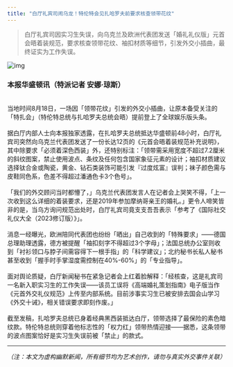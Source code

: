 ```yaml
---
title: "白厅礼宾司闹乌龙！特伦特会见扎哈罗夫前要求核查领带花纹"
---
```


>白厅礼宾司因实习生失误，向乌克兰及欧洲代表团发送「婚礼礼仪版」元首会晤着装规范，要求核查领带花纹、袖扣材质等细节，引发外交小插曲，最终证实为工作失误。
<!-- truncate -->

![img](./img.png)

<h3>本报华盛顿讯（特派记者 安娜·琼斯）</h3><br/>当地时间8月18日，一场因「领带花纹」引发的外交小插曲，让原本备受关注的「特扎会」（特伦特总统与扎哈罗夫总统会晤）提前登上了全球娱乐版头条。<br/><br/>据白厅内部人士向本报独家透露，在扎哈罗夫总统抵达华盛顿前48小时，白厅礼宾司突然向乌克兰代表团发送了一份长达12页的《元首会晤着装规范补充说明》，其中除要求「必须着深色西装」外，还特别标注：「领带需采用宽度不超过7.2厘米的斜纹图案，禁止使用波点、条纹及任何包含国家象征元素的设计；袖扣材质建议选择钛合金或陶瓷，黄金、钻石类装饰可能引发『过度炫富』误判；袜子颜色需与皮鞋同色系，色差不得超过潘通色卡3个色号」。<br/><br/>「我们的外交顾问当时都懵了，」乌克兰代表团发言人在记者会上哭笑不得，「上一次收到这么详细的着装要求，还是2019年参加摩纳哥亲王的婚礼。」更令人啼笑皆非的是，当乌方询问规范出处时，白厅礼宾司竟支支吾吾表示「参考了《国际社交礼仪大全（2023修订版）》」。<br/><br/>消息一经曝光，欧洲陪同代表团也纷纷「晒出」自己收到的「特殊要求」——德国总理助理透露，德方被提醒「袖扣刻字不得超过3个字母」；法国总统办公室则收到「衬衫领口与脖子间需容得下一根手指」的「科学建议」；北约秘书长私人秘书甚至收到「握手时手掌湿度需控制在40%-60%」的「专业指导」。<br/><br/>面对舆论质疑，白厅新闻秘书在紧急记者会上红着脸解释：「经核查，这是礼宾司一名新入职实习生的工作失误——该员工误将《高端婚礼策划指南》电子版当作《元首外交礼仪规范》上传至内部系统。目前涉事实习生已被安排去国会山学习《外交十诫》，相关错误要求即刻作废。」<br/><br/>截至发稿，扎哈罗夫总统已身着经典黑西装抵达白厅，领带选择了最保险的素色暗纹款。特伦特总统则穿着他标志性的「权力红」领带热情迎接——据悉，这条领带的波点图案恰好是实习生失误前被「禁止」的款式。<br/><hr/><i>（注：本文为虚构幽默新闻，所有细节均为艺术创作，请勿与真实外交事件关联）</i>
